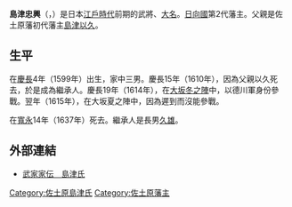 {{Otheruses|島津忠興 (薩州家)|subject=[[江戶時代|江戶時代]]前期{{tsl|ja|佐土原藩}}藩主|other=[[日本戰國時代|日本戰國時代]][[島津氏|島津氏]]{{tsl|ja|薩州家}}[[當主|當主]]}}
{{Infobox officeholder
| name               = 島津忠興
| image              = 
| caption            = 

| office            = {{link-ja|佐土原藩|佐土原藩}}第2代藩主
| term_start        = 1610年
| term_end          = 1637年
| predecessor       = [[島津以久|島津以久]]
| successor         = {{link-ja|島津久雄|島津久雄}}

| birth_name         = 	
| birth_date         = {{birth date|1599|7|21}}<br>（[[慶長|慶長]]4年5月29日）
| birth_place        = 
| death_date         = {{death date and age|1637|8|1|1599|7|21}}<br>（[[寬永|寬永]]14年6月11日）
| death_place        = 
| module             = {{日本武士|child=yes
|時代= [[江戶時代|江戶時代]]前期
|幼名= 堯秀坊
|改名= 
|别名= 
|諡号= 
|神号= 
|戒名= 青蓮院殿崇譽原隆大居士
|洗禮名= 
|墓所= 
|朝廷官位= [[從五位下|從五位下]][[右馬頭|右馬頭]]
|幕府職位= 
|主君= [[德川秀忠|德川秀忠]]→[[德川家光|家光]]
|藩= [[日向國|日向國]]{{tsl|ja|佐土原藩|佐土原藩}}主
|氏族= [[島津氏|島津氏]]{{tsl|ja|佐土原家|佐土原家}}
|父= [[島津以久|島津以久]]
|母=[[松木氏|松木氏]]
|養父= 
|養母= 
|兄= [[島津彰久|彰久]]、[[入來院重時|入來院重時]]
|妹= 花庭玉蓮大姊（[[北鄉忠能|北鄉忠能]]正室）
|正室= [[丹生氏|丹生氏]]
|側室= 
|子= '''[[島津久雄|久雄]]'''、[[島津久富|久富]]、[[島津久遐|久遐]]
|女= 
|養子= 
|養女= 
 }}
}}
'''島津忠興'''（{{jpn|j=島津 忠興|kana=しまづ ただおき|rm=Shimazu Tadaoki}}，{{bd|1599年|7月21日|1637年|8月1日|}}）是日本[[江戶時代|江戶時代]]前期的武將、[[大名_(稱謂)|大名]]。[[日向國|日向國]]{{tsl|ja|佐土原藩}}第2代藩主。父親是佐土原藩初代藩主[[島津以久|島津以久]]。

== 生平 ==
在[[慶長|慶長]]4年（1599年）出生，家中三男。慶長15年（1610年），因為父親以久死去，於是成為繼承人。慶長19年（1614年），在[[大坂冬之陣|大坂冬之陣]]中，以德川軍身份參戰。翌年（1615年），在大坂夏之陣中，因為遲到而沒能參戰。

在[[寬永|寬永]]14年（1637年）死去。繼承人是長男[[島津久雄|久雄]]。

== 外部連結 ==
*[http://www2.harimaya.com/sengoku/html/simazu.html 武家家伝＿島津氏] {{Wayback|url=http://www2.harimaya.com/sengoku/html/simazu.html |date=20210212110928 }}

{{島津氏歷代當主|島津佐土原家|第2代|1610年—1637年}}
{{佐土原藩主|第2代|1610年—1637年}}

{{日本历史小作品}}
[[Category:佐土原島津氏|Category:佐土原島津氏]]
[[Category:佐土原藩主|Category:佐土原藩主]]